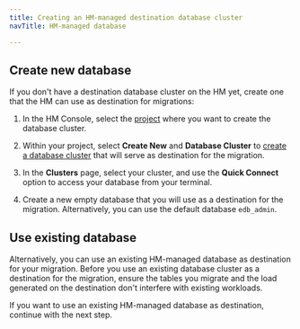 ```yaml
---
title: Creating an HM-managed destination database cluster
navTitle: HM-managed database

---
```


## Create new database

If you don't have a destination database cluster on the HM yet, create one that the HM can use as destination for migrations:

1.  In the HM Console, select the [project](/edb-postgres-ai/latest/hybrid-manager/using_hybrid_manager/projects/#creating-projects) where you want to create the database cluster.

2.  Within your project, select **Create New** and **Database Cluster** to [create a database cluster](/edb-postgres-ai/latest/hybrid-manager/using_hybrid_manager/cluster_management/create-clusters/) that will serve as destination for the migration.

3.  In the **Clusters** page, select your cluster, and use the **Quick Connect** option to access your database from your terminal.

4.  Create a new empty database that you will use as a destination for the migration. Alternatively, you can use the default database `edb_admin`.

## Use existing database

Alternatively, you can use an existing HM-managed database as destination for your migration. Before you use an existing database cluster as a destination for the migration, ensure the tables you migrate and the load generated on the destination don't interfere with existing workloads.

If you want to use an existing HM-managed database as destination, continue with the next step. 
